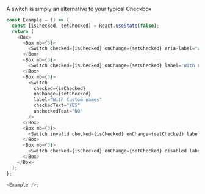 A switch is simply an alternative to your typical Checkbox

```typescript jsx
const Example = () => {
  const [isChecked, setChecked] = React.useState(false);
  return (
    <Box>
      <Box mb={3}>
        <Switch checked={isChecked} onChange={setChecked} aria-label="Without Label" />
      </Box>
      <Box mb={3}>
        <Switch checked={isChecked} onChange={setChecked} label="With Label" />
      </Box>
      <Box mb={3}>
        <Switch
          checked={isChecked}
          onChange={setChecked}
          label="With Custom names"
          checkedText="YES"
          uncheckedText="NO"
        />
      </Box>
      <Box mb={3}>
        <Switch invalid checked={isChecked} onChange={setChecked} label="Invalid" />
      </Box>
      <Box mb={3}>
        <Switch checked={isChecked} onChange={setChecked} disabled label="Disabled" />
      </Box>
    </Box>
  );
};

<Example />;
```
